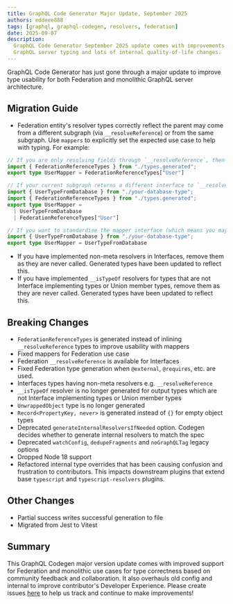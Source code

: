 ```yaml
---
title: GraphQL Code Generator Major Update, September 2025
authors: eddeee888
tags: [graphql, graphql-codegen, resolvers, federation]
date: 2025-09-07
description:
  GraphQL Code Generator September 2025 update comes with improvements to Federation and monolithic
  GraphQL server typing and lots of internal quality-of-life changes.
---
```


GraphQL Code Generator has just gone through a major update to improve type usability for both
Federation and monolithic GraphQL server architecture.

## Migration Guide

- Federation entity's resolver types correctly reflect the parent may come from a different subgraph
  (via `__resolveReference`) or from the same subgraph. Use `mappers` to explicitly set the expected
  use case to help with typing. For example:

```ts
// If you are only resolving fields through `__resolveReference`, then explicitly set the reference type:
import { FederationReferenceTypes } from "./types.generated";
export type UserMapper = FederationReferenceTypes["User"]

// If your current subgraph returns a different interface to `__resolveReference`, include both in the mapper, and handle both cases in subsequent resolvers:
import { UserTypeFromDatabase } from "./your-database-type";
import { FederationReferenceTypes } from "./types.generated";
export type UserMapper =
  | UserTypeFromDatabase
  | FederationReferenceTypes["User"]

// If you want to standardise the mapper interface (which means you may need to resolve for `UserTypeFromDatabase` in `__resolveReference`):
import { UserTypeFromDatabase } from "./your-database-type";
export type UserMapper = UserTypeFromDatabase
```

- If you have implemented non-meta resolvers in Interfaces, remove them as they are never called.
  Generated types have been updated to reflect this.
- If you have implemented `__isTypeOf` resolvers for types that are not Interface implementing types
  or Union member types, remove them as they are never called. Generated types have been updated to
  reflect this.

## Breaking Changes

- `FederationReferenceTypes` is generated instead of inlining `__resolveReference` types to improve
  usability with mappers
- Fixed mappers for Federation use case
- Federation `__resolveReference` is available for Interfaces
- Fixed Federation type generation when `@external`, `@requires`, etc. are used.
- Interfaces types having non-meta resolvers e.g. `__resolveReference`
- `__isTypeOf` resolver is no longer generated for output types which are not Interface implementing
  types or Union member types
- `UnwrappedObject` type is no longer generated
- `Record<PropertyKey, never>` is generated instead of `{}` for empty object types
- Deprecated `generateInternalResolversIfNeeded` option. Codegen decides whether to generate
  internal resolvers to match the spec
- Deprecated `watchConfig`, `dedupeFragments` and `noGraphQLTag` legacy options
- Dropped Node 18 support
- Refactored internal type overrides that has been causing confusion and frustration to
  contributors. This impacts downstream plugins that extend base `typescript` and
  `typescript-resolvers` plugins.

## Other Changes

- Partial success writes successful generation to file
- Migrated from Jest to Vitest

## Summary

This GraphQL Codegen major version update comes with improved support for Federation and monolithic
use cases for type correctness based on community feedback and collaboration. It also overhauls old
config and internal to improve contributor's Developer Experience. Please create issues
[here](https://github.com/dotansimha/graphql-code-generator/issues) to help us track and continue to
make improvements!
